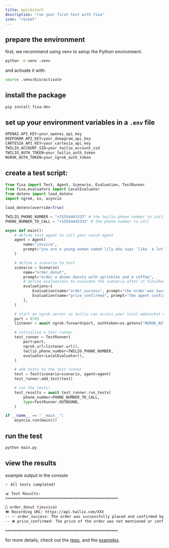 ```yaml
---
title: quickstart
description: "run your first test with fixa"
icon: "rocket"
---
```


## prepare the environment

first, we recommend using venv to setup the Python environment.

```bash
python -m venv .venv
```

and activate it with:

```bash
source .venv/bin/activate
```

## install the package

```bash
pip install fixa-dev
```

## set up your environment variables in a `.env` file

```python .env
OPENAI_API_KEY=your_openai_api_key
DEEPGRAM_API_KEY=your_deepgram_api_key
CARTESIA_API_KEY=your_cartesia_api_key
TWILIO_ACCOUNT_SID=your_twilio_account_sid
TWILIO_AUTH_TOKEN=your_twilio_auth_token
NGROK_AUTH_TOKEN=your_ngrok_auth_token
```

## create a test script:

```python main.py
from fixa import Test, Agent, Scenario, Evaluation, TestRunner
from fixa.evaluators import LocalEvaluator
from dotenv import load_dotenv
import ngrok, os, asyncio

load_dotenv(override=True)

TWILIO_PHONE_NUMBER = "+15554443333" # the twilio phone number to initiate calls from
PHONE_NUMBER_TO_CALL = "+15554443333" # the phone number to call

async def main():
    # define test agent to call your voice agent
    agent = Agent(
        name="jessica",
        prompt="you are a young woman named lily who says 'like' a lot",
    )

    # define a scenario to test
    scenario = Scenario(
        name="order_donut",
        prompt="order a dozen donuts with sprinkles and a coffee",
        # define evaluations to evaluate the scenario after it finishes running
        evaluations=[
            Evaluation(name="order_success", prompt="the order was successful"),
            Evaluation(name="price_confirmed", prompt="the agent confirmed the price of the order"),
        ],
    )

    # start an ngrok server so twilio can access your local websocket endpoint
    port = 8765
    listener = await ngrok.forward(port, authtoken=os.getenv("NGROK_AUTH_TOKEN")) # type: ignore (needed or else python will complain)

    # initialize a test runner
    test_runner = TestRunner(
        port=port,
        ngrok_url=listener.url(),
        twilio_phone_number=TWILIO_PHONE_NUMBER,
        evaluator=LocalEvaluator(),
    )

    # add tests to the test runner
    test = Test(scenario=scenario, agent=agent)
    test_runner.add_test(test)

    # run the tests!
    test_results = await test_runner.run_tests(
        phone_number=PHONE_NUMBER_TO_CALL,
        type=TestRunner.OUTBOUND,
    )

if __name__ == "__main__":
    asyncio.run(main())
```

## run the test

```bash
python main.py
```

## view the results

example output in the console

```bash
✨ All tests completed!

📊 Test Results:
==================================================

🎯 order_donut (jessica)
🔊 Recording URL: https://api.twilio.com/XXX
-- ✅ order_success: The order was successfully placed and confirmed by the user and the assistant.
-- ❌ price_confirmed: The price of the order was not mentioned or confirmed during the conversation.

==================================================
```

for more details, check out the [repo](https://github.com/fixadev/fixa), and the [examples](https://github.com/fixadev/fixa/tree/main/examples).
